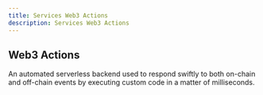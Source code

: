 ```yaml
---
title: Services Web3 Actions
description: Services Web3 Actions
---
```


## Web3 Actions

An automated serverless backend used to respond swiftly to both
 on-chain and off-chain events by executing custom code in a matter 
 of milliseconds.